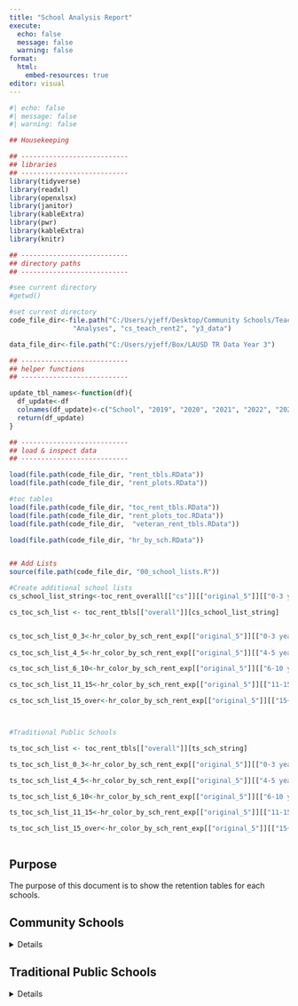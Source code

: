 ```yaml
---
title: "School Analysis Report"
execute:
  echo: false
  message: false
  warning: false
format: 
  html:
    embed-resources: true
editor: visual
---
```


```r
#| echo: false
#| message: false
#| warning: false

## Housekeeping

## ---------------------------
## libraries
## ---------------------------
library(tidyverse)
library(readxl)
library(openxlsx)
library(janitor)
library(kableExtra)
library(pwr)
library(kableExtra)
library(knitr)

## ---------------------------
## directory paths
## ---------------------------

#see current directory
#getwd()

#set current directory
code_file_dir<-file.path("C:/Users/yjeff/Desktop/Community Schools/Teacher Retention Data",
                "Analyses", "cs_teach_rent2", "y3_data")

data_file_dir<-file.path("C:/Users/yjeff/Box/LAUSD TR Data Year 3")

## ---------------------------
## helper functions
## ---------------------------

update_tbl_names<-function(df){
  df_update<-df
  colnames(df_update)<-c("School", "2019", "2020", "2021", "2022", "2023")
  return(df_update)
}

## ---------------------------
## load & inspect data
## ---------------------------

load(file.path(code_file_dir, "rent_tbls.RData"))
load(file.path(code_file_dir, "rent_plots.RData"))

#toc tables
load(file.path(code_file_dir, "toc_rent_tbls.RData"))
load(file.path(code_file_dir, "rent_plots_toc.RData"))
load(file.path(code_file_dir,  "veteran_rent_tbls.RData"))

load(file.path(code_file_dir, "hr_by_sch.RData"))


## Add Lists
source(file.path(code_file_dir, "00_school_lists.R"))


```

```r
#Create additional school lists
cs_school_list_string<-toc_rent_overall[["cs"]][["original_5"]][["0-3 years"]]$school[c(1:length(toc_rent_overall[["cs"]][["original_5"]][["0-3 years"]]$school)-1)]

cs_toc_sch_list <- toc_rent_tbls[["overall"]][cs_school_list_string]


cs_toc_sch_list_0_3<-hr_color_by_sch_rent_exp[["original_5"]][["0-3 years"]][cs_school_list_string]
  
cs_toc_sch_list_4_5<-hr_color_by_sch_rent_exp[["original_5"]][["4-5 years"]][cs_school_list_string]

cs_toc_sch_list_6_10<-hr_color_by_sch_rent_exp[["original_5"]][["6-10 years"]][cs_school_list_string]

cs_toc_sch_list_11_15<-hr_color_by_sch_rent_exp[["original_5"]][["11-15 years"]][cs_school_list_string]

cs_toc_sch_list_15_over<-hr_color_by_sch_rent_exp[["original_5"]][["15+ years"]][cs_school_list_string]



#Traditional Public Schools

ts_toc_sch_list <- toc_rent_tbls[["overall"]][ts_sch_string]

ts_toc_sch_list_0_3<-hr_color_by_sch_rent_exp[["original_5"]][["0-3 years"]][ts_sch_string]

ts_toc_sch_list_4_5<-hr_color_by_sch_rent_exp[["original_5"]][["4-5 years"]][ts_sch_string]

ts_toc_sch_list_6_10<-hr_color_by_sch_rent_exp[["original_5"]][["6-10 years"]][ts_sch_string]

ts_toc_sch_list_11_15<-hr_color_by_sch_rent_exp[["original_5"]][["11-15 years"]][ts_sch_string]

ts_toc_sch_list_15_over<-hr_color_by_sch_rent_exp[["original_5"]][["15+ years"]][ts_sch_string]



```

## Purpose

The purpose of this document is to show the retention tables for each schools.

## Community Schools

<details>

```r

school_string<-names(cs_toc_sch_list)

gxs<-lapply(1:length(school_string), function(x){
  
  school_title <- school_string[[x]]
  school<-cs_toc_sch_list[[x]]
  school_0_3<-cs_toc_sch_list_0_3[[x]]
  school_4_5<-cs_toc_sch_list_4_5[[x]]
  school_6_10<-cs_toc_sch_list_6_10[[x]]
  school_11_15<-cs_toc_sch_list_11_15[[x]]
  school_15_over<-cs_toc_sch_list_15_over[[x]]
    

  knit_child(
    '_05_school_report_full - child.Rmd', envir = environment(), quiet = TRUE
    
  )
  
})

cat(unlist(gxs), sep = '\n')

```

</details>

## Traditional Public Schools

<details>

```r

school_string<-names(ts_toc_sch_list)

gxs<-lapply(1:length(school_string), function(x){

  school_title <- school_string[[x]]
  school<-ts_toc_sch_list[[x]]
  school_0_3<-ts_toc_sch_list_0_3[[x]]
  school_4_5<-ts_toc_sch_list_4_5[[x]]
  school_6_10<-ts_toc_sch_list_6_10[[x]]
  school_11_15<-ts_toc_sch_list_11_15[[x]]
  school_15_over<-ts_toc_sch_list_15_over[[x]]
  
  
  knit_child(
    '_05_school_report_full - child.Rmd', envir = environment(), quiet = TRUE

  )

})

cat(unlist(gxs), sep = '\n')

```

</details>
